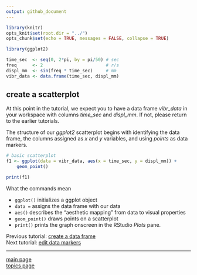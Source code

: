```yaml
---
output: github_document
---
```


```r
library(knitr)
opts_knit$set(root.dir = "../")
opts_chunk$set(echo = TRUE, messages = FALSE, collapse = TRUE)

library(ggplot2)

time_sec  <- seq(0, 2*pi, by = pi/50) # sec
freq      <- 2                        # r/s
displ_mm  <- sin(freq * time_sec)     # mm
vibr_data <- data.frame(time_sec, displ_mm)
```

## create a scatterplot 

At this point in the tutorial, we expect you to have a data frame *vibr_data* in your workspace with columns *time_sec* and *displ_mm*. If not, please return to the earlier tutorials. 

The structure of our *ggplot2* scatterplot begins with identifying the data frame, the columns assigned as *x* and *y* variables, and using *points* as data markers.   

```r
# basic scatterplot
f1 <- ggplot(data = vibr_data, aes(x = time_sec, y = displ_mm)) +
	geom_point()

print(f1)
```

What the commands mean

- `ggplot()` initializes a ggplot object
- `data = ` assigns the data frame with our data 
- `aes()` describes the "aesthetic mapping" from data to visual properties
- `geom_point()` draws points on a scatterplot 
- `print()` prints the graph onscreen in the RStudio *Plots* pane. 








Previous tutorial: [create a data frame](tut-0303_create-data-frame.md)<br>
Next tutorial: [edit data markers](tut-0305_edit-data-markers.md)


---

[main page](../README.md)<br> 
[topics page](README-by-topic.md)

